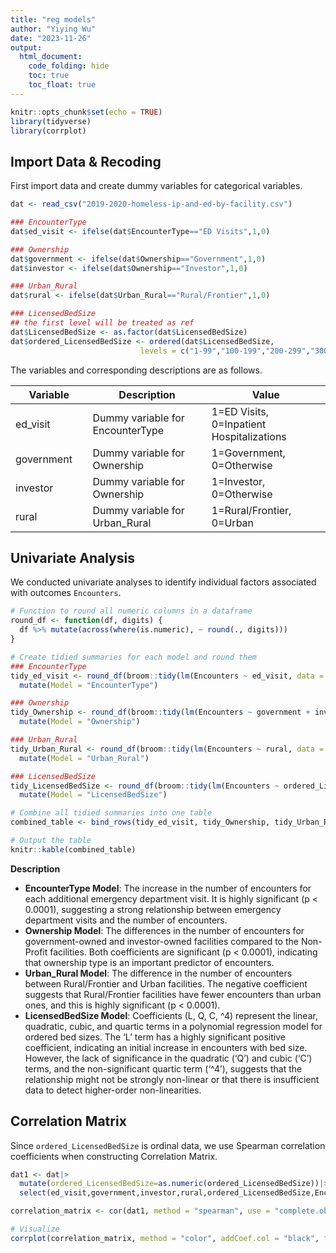 ```yaml
---
title: "reg models"
author: "Yiying Wu"
date: "2023-11-26"
output: 
  html_document:
    code_folding: hide
    toc: true
    toc_float: true
---
```


```r
knitr::opts_chunk$set(echo = TRUE)
library(tidyverse)
library(corrplot)
```

## Import Data & Recoding
First import data and create dummy variables for categorical variables.
```r
dat <- read_csv("2019-2020-homeless-ip-and-ed-by-facility.csv")

### EncounterType
dat$ed_visit <- ifelse(dat$EncounterType=="ED Visits",1,0)

### Ownership
dat$government <- ifelse(dat$Ownership=="Government",1,0)
dat$investor <- ifelse(dat$Ownership=="Investor",1,0)

### Urban_Rural
dat$rural <- ifelse(dat$Urban_Rural=="Rural/Frontier",1,0)

### LicensedBedSize
## the first level will be treated as ref
dat$LicensedBedSize <- as.factor(dat$LicensedBedSize)
dat$ordered_LicensedBedSize <- ordered(dat$LicensedBedSize, 
                             levels = c("1-99","100-199","200-299","300-399","400+"))
```
The variables and corresponding descriptions are as follows.

| Variable | Description | Value |
|-------|-----------|-----------|
| ed_visit | Dummy variable for EncounterType  | 1=ED Visits, 0=Inpatient Hospitalizations   |
| government | Dummy variable for Ownership | 1=Government, 0=Otherwise |
| investor | Dummy variable for Ownership | 1=Investor, 0=Otherwise |
| rural | Dummy variable for Urban_Rural | 1=Rural/Frontier, 0=Urban |

## Univariate Analysis
We conducted univariate analyses to identify individual factors associated with outcomes `Encounters`. 

```r
# Function to round all numeric columns in a dataframe
round_df <- function(df, digits) {
  df %>% mutate(across(where(is.numeric), ~ round(., digits)))
}

# Create tidied summaries for each model and round them
### EncounterType
tidy_ed_visit <- round_df(broom::tidy(lm(Encounters ~ ed_visit, data = dat)), 4) %>%
  mutate(Model = "EncounterType")

### Ownership
tidy_Ownership <- round_df(broom::tidy(lm(Encounters ~ government + investor, data = dat)), 4) %>%
  mutate(Model = "Ownership")

### Urban_Rural
tidy_Urban_Rural <- round_df(broom::tidy(lm(Encounters ~ rural, data = dat)), 4) %>%
  mutate(Model = "Urban_Rural")

### LicensedBedSize
tidy_LicensedBedSize <- round_df(broom::tidy(lm(Encounters ~ ordered_LicensedBedSize, data = dat)), 4) %>%
  mutate(Model = "LicensedBedSize")

# Combine all tidied summaries into one table
combined_table <- bind_rows(tidy_ed_visit, tidy_Ownership, tidy_Urban_Rural, tidy_LicensedBedSize)

# Output the table
knitr::kable(combined_table)
```
**Description**

* **EncounterType Model**: The increase in the number of encounters for each additional emergency department visit. It is highly significant (p < 0.0001), suggesting a strong relationship between emergency department visits and the number of encounters.
* **Ownership Model**: The differences in the number of encounters for government-owned and investor-owned facilities compared to the Non-Profit facilities. Both coefficients are significant (p < 0.0001), indicating that ownership type is an important predictor of encounters. 
* **Urban_Rural Model**: The difference in the number of encounters between Rural/Frontier and Urban facilities. The negative coefficient suggests that Rural/Frontier facilities have fewer encounters than urban ones, and this is highly significant (p < 0.0001).
* **LicensedBedSize Model**: Coefficients (L, Q, C, ^4) represent the linear, quadratic, cubic, and quartic terms in a polynomial regression model for ordered bed sizes. The 'L' term has a highly significant positive coefficient, indicating an initial increase in encounters with bed size. However, the lack of significance in the quadratic ('Q') and cubic ('C') terms, and the non-significant quartic term ('^4'), suggests that the relationship might not be strongly non-linear or that there is insufficient data to detect higher-order non-linearities.


## Correlation Matrix
Since `ordered_LicensedBedSize` is ordinal data, we use Spearman correlation coefficients when constructing Correlation Matrix.
```r
dat1 <- dat|>
  mutate(ordered_LicensedBedSize=as.numeric(ordered_LicensedBedSize))|>
  select(ed_visit,government,investor,rural,ordered_LicensedBedSize,Encounters)

correlation_matrix <- cor(dat1, method = "spearman", use = "complete.obs")

# Visualize
corrplot(correlation_matrix, method = "color", addCoef.col = "black", tl.col = "black", tl.srt = 45, insig = "blank" , number.cex = 0.7, diag = FALSE)
```


